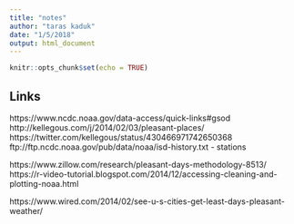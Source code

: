 ```yaml
---
title: "notes"
author: "taras kaduk"
date: "1/5/2018"
output: html_document
---
```


```r
knitr::opts_chunk$set(echo = TRUE)
```

## Links
https://www.ncdc.noaa.gov/data-access/quick-links#gsod
http://kellegous.com/j/2014/02/03/pleasant-places/
https://twitter.com/kellegous/status/430466971742650368
ftp://ftp.ncdc.noaa.gov/pub/data/noaa/isd-history.txt - stations


https://www.zillow.com/research/pleasant-days-methodology-8513/
https://r-video-tutorial.blogspot.com/2014/12/accessing-cleaning-and-plotting-noaa.html

https://www.wired.com/2014/02/see-u-s-cities-get-least-days-pleasant-weather/